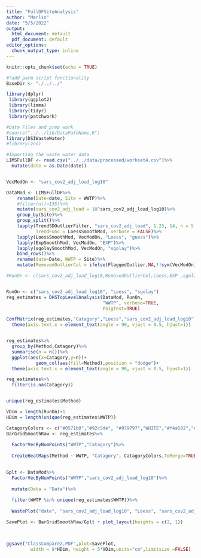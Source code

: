 ```yaml
---
title: "FullDFSiteAnalysis"
author: "Marlin"
date: "5/5/2022"
output:
  html_document: default
  pdf_document: default
editor_options:
  chunk_output_type: inline
---
```


```r
knitr::opts_chunk$set(echo = TRUE)
```

```r

#?add parm script functionality
BaseDir <- "./../../"

library(dplyr)
 library(ggplot2)
 library(limma)
 library(tidyr)
 library(patchwork)

#Data Files and prep work
#source("../../lib/DataPathName.R")
library(DSIWasteWater)
#library(zoo)

#Importing the waste water data
LIMSFullDF <- read.csv("../../data/processed/workset4.csv")%>%
  mutate(date = as.Date(date))


VecModOn <- "sars_cov2_adj_load_log10"

DataMod <- LIMSFullDF%>%
    rename(Date=date, Site = WWTP)%>%
    #filter(n()>135)%>%
    mutate(sars_cov2_adj_load = 10^sars_cov2_adj_load_log10)%>%
    group_by(Site)%>%
    group_split()%>%
    lapply(TrendSDOutlierFilter, "sars_cov2_adj_load", 1.25, 14, n = 5, 
           TrendFunc = LoessSmoothMod, verbose = FALSE)%>%
    lapply(LoessSmoothMod, VecModOn, "Loess", "guess")%>%
    lapply(ExpSmoothMod, VecModOn, "EXP")%>%
    lapply(sgolaySmoothMod, VecModOn, "sgolay")%>%
    bind_rows()%>%
    rename(date=Date, WWTP = Site)%>%
    mutate(RemovedOutlierCol = ifelse(FlaggedOutlier,NA,!!sym(VecModOn)))

```


```r
#RunOn <- c(sars_cov2_adj_load_log10,RemovedOutlierCol,Loess,EXP ,sgolay)


RunOn <- c("sars_cov2_adj_load_log10", "Loess", "sgolay")
reg_estimates = DHSTopLevelAnalysis(DataMod, RunOn, 
                                    "WWTP", verbose=TRUE,
                                    PSigTest=TRUE)

```


```r
ConfMatrix(reg_estimates,"Catagory","Loess","sars_cov2_adj_load_log10")+ 
  theme(axis.text.x = element_text(angle = 90, vjust = 0.5, hjust=1))


reg_estimates%>%
  group_by(Method,Catagory)%>%
  summarise(n = n())%>%
  ggplot(aes(x=Catagory,y=n))+
           geom_col(aes(fill=Method),position = "dodge")+ 
  theme(axis.text.x = element_text(angle = 90, vjust = 0.5, hjust=1))

reg_estimates%>%
  filter(is.na(Catagory))


unique(reg_estimates$Method)
```

```r
VDim = length(RunOn)+1
HDim = length(unique(reg_estimates$WWTP))

CatagoryColors <- c("#0571b0","#92c5de", "#979797","WHITE","#f4a582","#ca0020")
BarGridSmoothRaw <- reg_estimates%>%
  
  FactorVecByNumPoints("WWTP","Catagory")%>%
  
  CreateHeatMaps(Method ~ WWTP, "Catagory", CatagoryColors,ToMerge=TRUE)

 
Gplt <- DataMod%>%
  FactorVecByNumPoints("WWTP","sars_cov2_adj_load_log10")%>%
  
  mutate(Data = "Data")%>%
  
  filter(WWTP %in% unique(reg_estimates$WWTP))%>%
  
  WastePlot("date", "sars_cov2_adj_load_log10", "Loess", "sars_cov2_adj_load_log10", "Loess", ToMerge = TRUE)

SavePlot <- BarGridSmoothRaw/Gplt + plot_layout(heights = c(2, 1))
  


ggsave("ClassCompare2.PDF",plot=SavePlot,
         width = 8*HDim, height = 5*VDim,units="cm",limitsize =FALSE)

```
